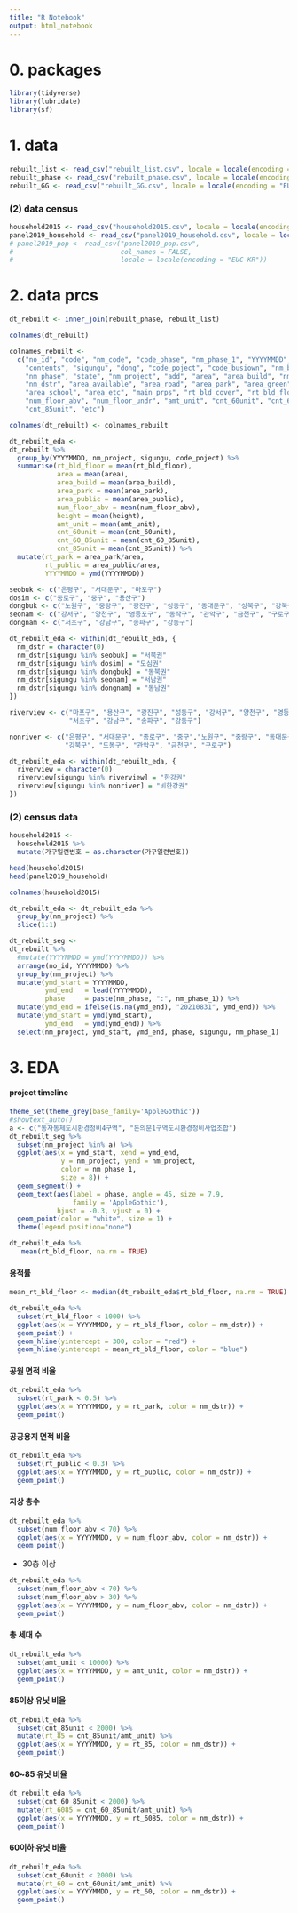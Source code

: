 ```yaml
---
title: "R Notebook"
output: html_notebook
---
```


# 0. packages

```r
library(tidyverse)
library(lubridate)
library(sf)
```

# 1. data

```r
rebuilt_list <- read_csv("rebuilt_list.csv", locale = locale(encoding = "EUC-KR"))
rebuilt_phase <- read_csv("rebuilt_phase.csv", locale = locale(encoding = "EUC-KR"))
rebuilt_GG <- read_csv("rebuilt_GG.csv", locale = locale(encoding = "EUC-KR"))
```
### (2) data census
```r
household2015 <- read_csv("household2015.csv", locale = locale(encoding = "EUC-KR"))
panel2019_household <- read_csv("panel2019_household.csv", locale = locale(encoding = "EUC-KR"))
# panel2019_pop <- read_csv("panel2019_pop.csv",
#                           col_names = FALSE,
#                           locale = locale(encoding = "EUC-KR"))
```

# 2. data prcs

```r
dt_rebuilt <- inner_join(rebuilt_phase, rebuilt_list)
```

```r
colnames(dt_rebuilt)
```

```r
colnames_rebuilt <-
  c("no_id", "code", "nm_code", "code_phase", "nm_phase_1", "YYYYMMDD", "subject",
    "contents", "sigungu", "dong", "code_poject", "code_busiown", "nm_busiown", "add_top",
    "nm_phase", "state", "nm_project", "add", "area", "area_build", "nm_zone", 
    "nm_dstr", "area_available", "area_road", "area_park", "area_green", "area_public",
    "area_school", "area_etc", "main_prps", "rt_bld_cover", "rt_bld_floor", "height",
    "num_floor_abv", "num_floor_undr", "amt_unit", "cnt_60unit", "cnt_60_85unit",
    "cnt_85unit", "etc")

colnames(dt_rebuilt) <- colnames_rebuilt
```

```r
dt_rebuilt_eda <- 
dt_rebuilt %>%
  group_by(YYYYMMDD, nm_project, sigungu, code_poject) %>%
  summarise(rt_bld_floor = mean(rt_bld_floor),
            area = mean(area),
            area_build = mean(area_build),
            area_park = mean(area_park),
            area_public = mean(area_public),
            num_floor_abv = mean(num_floor_abv),
            height = mean(height),
            amt_unit = mean(amt_unit),
            cnt_60unit = mean(cnt_60unit),
            cnt_60_85unit = mean(cnt_60_85unit),
            cnt_85unit = mean(cnt_85unit)) %>%
  mutate(rt_park = area_park/area,
         rt_public = area_public/area,
         YYYYMMDD = ymd(YYYYMMDD))
```

```r
seobuk <- c("은평구", "서대문구", "마포구")
dosim <- c("종로구", "중구", "용산구")
dongbuk <- c("노원구", "중랑구", "광진구", "성동구", "동대문구", "성북구", "강북구", "도봉구")
seonam <- c("강서구", "양천구", "영등포구", "동작구", "관악구", "금천구", "구로구")
dongnam <- c("서초구", "강남구", "송파구", "강동구")

dt_rebuilt_eda <- within(dt_rebuilt_eda, {
  nm_dstr = character(0)
  nm_dstr[sigungu %in% seobuk] = "서북권"
  nm_dstr[sigungu %in% dosim] = "도심권"
  nm_dstr[sigungu %in% dongbuk] = "동북권"
  nm_dstr[sigungu %in% seonam] = "서남권"
  nm_dstr[sigungu %in% dongnam] = "동남권"
})

```

```r
riverview <- c("마포구", "용산구", "광진구", "성동구", "강서구", "양천구", "영등포구", "동작구",
               "서초구", "강남구", "송파구", "강동구")

nonriver <- c("은평구", "서대문구", "종로구", "중구","노원구", "중랑구", "동대문구", "성북구",
              "강북구", "도봉구", "관악구", "금천구", "구로구")

dt_rebuilt_eda <- within(dt_rebuilt_eda, {
  riverview = character(0)
  riverview[sigungu %in% riverview] = "한강권"
  riverview[sigungu %in% nonriver] = "비한강권"
})
```

### (2) census data
```r
household2015 <-
  household2015 %>%
  mutate(가구일련번호 = as.character(가구일련번호))
```

```r
head(household2015)
head(panel2019_household)
```


```r
colnames(household2015)
```


```r
dt_rebuilt_eda <- dt_rebuilt_eda %>%
  group_by(nm_project) %>%
  slice(1:1)
```

```r
dt_rebuilt_seg <- 
dt_rebuilt %>%
  #mutate(YYYYMMDD = ymd(YYYYMMDD)) %>%
  arrange(no_id, YYYYMMDD) %>%
  group_by(nm_project) %>%
  mutate(ymd_start = YYYYMMDD,
         ymd_end   = lead(YYYYMMDD),
         phase     = paste(nm_phase, ":", nm_phase_1)) %>%
  mutate(ymd_end = ifelse(is.na(ymd_end), "20210831", ymd_end)) %>%
  mutate(ymd_start = ymd(ymd_start),
         ymd_end   = ymd(ymd_end)) %>%
  select(nm_project, ymd_start, ymd_end, phase, sigungu, nm_phase_1)
```

# 3.  EDA

#### project timeline
```r
theme_set(theme_grey(base_family='AppleGothic'))
#showtext_auto()
a <- c("동자동제도시환경정비4구역", "돈의문1구역도시환경정비사업조합")
dt_rebuilt_seg %>%
  subset(nm_project %in% a) %>%
  ggplot(aes(x = ymd_start, xend = ymd_end,
             y = nm_project, yend = nm_project,
             color = nm_phase_1,
             size = 8)) +
  geom_segment() +
  geom_text(aes(label = phase, angle = 45, size = 7.9,
                family = 'AppleGothic'),
            hjust = -0.3, vjust = 0) +
  geom_point(color = "white", size = 1) +
  theme(legend.position="none")
```

```r
dt_rebuilt_eda %>% 
   mean(rt_bld_floor, na.rm = TRUE)
```


#### 용적률
```r
mean_rt_bld_floor <- median(dt_rebuilt_eda$rt_bld_floor, na.rm = TRUE)

dt_rebuilt_eda %>%
  subset(rt_bld_floor < 1000) %>%
  ggplot(aes(x = YYYYMMDD, y = rt_bld_floor, color = nm_dstr)) +
  geom_point() +
  geom_hline(yintercept = 300, color = "red") +
  geom_hline(yintercept = mean_rt_bld_floor, color = "blue")

```
#### 공원 면적 비율
```r
dt_rebuilt_eda %>%
  subset(rt_park < 0.5) %>%
  ggplot(aes(x = YYYYMMDD, y = rt_park, color = nm_dstr)) +
  geom_point()
```
#### 공공용지 면적 비율 
```r
dt_rebuilt_eda %>%
  subset(rt_public < 0.3) %>%
  ggplot(aes(x = YYYYMMDD, y = rt_public, color = nm_dstr)) +
  geom_point()
```
#### 지상 층수 
```r
dt_rebuilt_eda %>%
  subset(num_floor_abv < 70) %>%
  ggplot(aes(x = YYYYMMDD, y = num_floor_abv, color = nm_dstr)) +
  geom_point()
```
+ 30층 이상 
```r
dt_rebuilt_eda %>%
  subset(num_floor_abv < 70) %>%
  subset(num_floor_abv > 30) %>%
  ggplot(aes(x = YYYYMMDD, y = num_floor_abv, color = nm_dstr)) +
  geom_point()
```


#### 총 세대 수
```r
dt_rebuilt_eda %>%
  subset(amt_unit < 10000) %>%
  ggplot(aes(x = YYYYMMDD, y = amt_unit, color = nm_dstr)) +
  geom_point()
```
#### 85이상 유닛 비율
```r
dt_rebuilt_eda %>%
  subset(cnt_85unit < 2000) %>%
  mutate(rt_85 = cnt_85unit/amt_unit) %>%
  ggplot(aes(x = YYYYMMDD, y = rt_85, color = nm_dstr)) +
  geom_point()
```
#### 60~85 유닛 비율
```r
dt_rebuilt_eda %>%
  subset(cnt_60_85unit < 2000) %>%
  mutate(rt_6085 = cnt_60_85unit/amt_unit) %>%
  ggplot(aes(x = YYYYMMDD, y = rt_6085, color = nm_dstr)) +
  geom_point()
```
#### 60이하 유닛 비율 
```r
dt_rebuilt_eda %>%
  subset(cnt_60unit < 2000) %>%
  mutate(rt_60 = cnt_60unit/amt_unit) %>%
  ggplot(aes(x = YYYYMMDD, y = rt_60, color = nm_dstr)) +
  geom_point()
```

```r

```


















